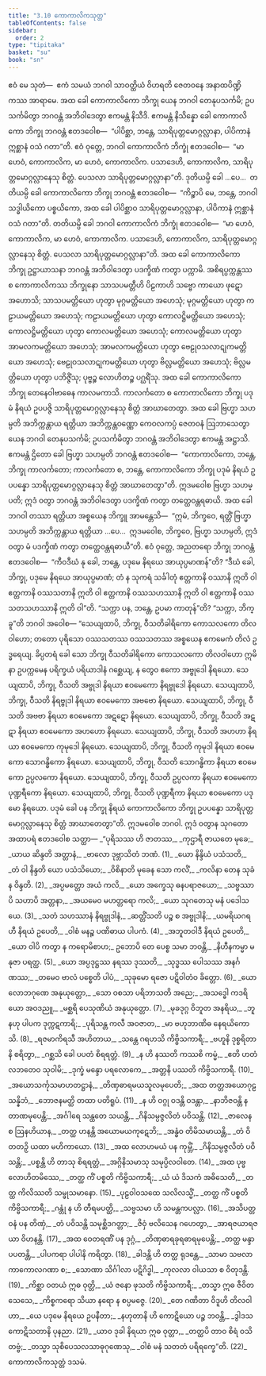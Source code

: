 ```yaml
---
title: "3.10 ကောကာလိကသုတ္တ"
tableOfContents: false
sidebar:
  order: 2
type: "tipitaka"
basket: "su"
book: "sn"
---
```



<DynamicBreadcrumb />

<Paragraph number="786" book="sn">
ဧဝံ မေ သုတံ—  ဧကံ သမယံ ဘဂဝါ သာဝတ္ထိယံ ဝိဟရတိ ဇေတဝနေ အနာထပိဏ္ဍိကဿ အာရာမေ. အထ ခေါ ကောကာလိကော ဘိက္ခု ယေန ဘဂဝါ တေနုပသင်္ကမိ; ဥပသင်္ကမိတွာ ဘဂဝန္တံ အဘိဝါဒေတွာ ဧကမန္တံ နိသီဒိ. ဧကမန္တံ နိသိန္နော ခေါ ကောကာလိကော ဘိက္ခု ဘဂဝန္တံ ဧတဒဝေါစ—  “ပါပိစ္ဆာ, ဘန္တေ, သာရိပုတ္တမောဂ္ဂလ္လာနာ, ပါပိကာနံ ဣစ္ဆာနံ ဝသံ ဂတာ”တိ.
</Paragraph>

<Paragraph number="787" book="sn">
ဧဝံ ဝုတ္တေ, ဘဂဝါ ကောကာလိကံ ဘိက္ခုံ ဧတဒဝေါစ—  “မာ ဟေဝံ, ကောကာလိက, မာ ဟေဝံ, ကောကာလိက. ပသာဒေဟိ, ကောကာလိက, သာရိပုတ္တမောဂ္ဂလ္လာနေသု စိတ္တံ. ပေသလာ သာရိပုတ္တမောဂ္ဂလ္လာနာ”တိ.
</Paragraph>

<Paragraph number="788" book="sn">
ဒုတိယမ္ပိ ခေါ …ပေ…  တတိယမ္ပိ ခေါ ကောကာလိကော ဘိက္ခု ဘဂဝန္တံ ဧတဒဝေါစ—  “ကိဉ္စာပိ မေ, ဘန္တေ, ဘဂဝါ သဒ္ဓါယိကော ပစ္စယိကော, အထ ခေါ ပါပိစ္ဆာဝ သာရိပုတ္တမောဂ္ဂလ္လာနာ, ပါပိကာနံ ဣစ္ဆာနံ ဝသံ ဂတာ”တိ. တတိယမ္ပိ ခေါ ဘဂဝါ ကောကာလိကံ ဘိက္ခုံ ဧတဒဝေါစ—  “မာ ဟေဝံ, ကောကာလိက, မာ ဟေဝံ, ကောကာလိက. ပသာဒေဟိ, ကောကာလိက, သာရိပုတ္တမောဂ္ဂလ္လာနေသု စိတ္တံ. ပေသလာ သာရိပုတ္တမောဂ္ဂလ္လာနာ”တိ.
</Paragraph>

<Paragraph number="789" book="sn">
အထ ခေါ ကောကာလိကော ဘိက္ခု ဥဋ္ဌာယာသနာ ဘဂဝန္တံ အဘိဝါဒေတွာ ပဒက္ခိဏံ ကတွာ ပက္ကာမိ. အစိရပ္ပက္ကန္တဿ စ ကောကာလိကဿ ဘိက္ခုနော သာသပမတ္တီဟိ ပိဠကာဟိ သဗ္ဗော ကာယော ဖုဋော အဟောသိ; သာသပမတ္တိယော ဟုတွာ မုဂ္ဂမတ္တိယော အဟေသုံ; မုဂ္ဂမတ္တိယော ဟုတွာ ကဠာယမတ္တိယော အဟေသုံ; ကဠာယမတ္တိယော ဟုတွာ ကောလဋ္ဌိမတ္တိယော အဟေသုံ; ကောလဋ္ဌိမတ္တိယော ဟုတွာ ကောလမတ္တိယော အဟေသုံ; ကောလမတ္တိယော ဟုတွာ အာမလကမတ္တိယော အဟေသုံ; အာမလကမတ္တိယော ဟုတွာ ဗေဠုဝသလာဋုကမတ္တိယော အဟေသုံ; ဗေဠုဝသလာဋုကမတ္တိယော ဟုတွာ ဗိလ္လမတ္တိယော အဟေသုံ; ဗိလ္လမတ္တိယော ဟုတွာ ပဘိဇ္ဇိံသု; ပုဗ္ဗဉ္စ လောဟိတဉ္စ ပဂ္ဃရိံသု. အထ ခေါ ကောကာလိကော ဘိက္ခု တေနေဝါဗာဓေန ကာလမကာသိ. ကာလင်္ကတော စ ကောကာလိကော ဘိက္ခု ပဒုမံ နိရယံ ဥပပဇ္ဇိ သာရိပုတ္တမောဂ္ဂလ္လာနေသု စိတ္တံ အာဃာတေတွာ.
</Paragraph>

<Paragraph number="790" book="sn">
အထ ခေါ ဗြဟ္မာ သဟမ္ပတိ အဘိက္ကန္တာယ ရတ္တိယာ အဘိက္ကန္တဝဏ္ဏော ကေဝလကပ္ပံ ဇေတဝနံ ဩဘာသေတွာ ယေန ဘဂဝါ တေနုပသင်္ကမိ; ဥပသင်္ကမိတွာ ဘဂဝန္တံ အဘိဝါဒေတွာ ဧကမန္တံ အဋ္ဌာသိ. ဧကမန္တံ ဌိတော ခေါ ဗြဟ္မာ သဟမ္ပတိ ဘဂဝန္တံ ဧတဒဝေါစ—  “ကောကာလိကော, ဘန္တေ, ဘိက္ခု ကာလင်္ကတော; ကာလင်္ကတော စ, ဘန္တေ, ကောကာလိကော ဘိက္ခု ပဒုမံ နိရယံ ဥပပန္နော သာရိပုတ္တမောဂ္ဂလ္လာနေသု စိတ္တံ အာဃာတေတွာ”တိ. ဣဒမဝေါစ ဗြဟ္မာ သဟမ္ပတိ; ဣဒံ ဝတွာ ဘဂဝန္တံ အဘိဝါဒေတွာ ပဒက္ခိဏံ ကတွာ တတ္ထေဝန္တရဓာယိ.
</Paragraph>

<Paragraph number="791" book="sn">
အထ ခေါ ဘဂဝါ တဿာ ရတ္တိယာ အစ္စယေန ဘိက္ခူ အာမန္တေသိ—  “ဣမံ, ဘိက္ခဝေ, ရတ္တိံ ဗြဟ္မာ သဟမ္ပတိ အဘိက္ကန္တာယ ရတ္တိယာ …ပေ…  ဣဒမဝေါစ, ဘိက္ခဝေ, ဗြဟ္မာ သဟမ္ပတိ, ဣဒံ ဝတွာ မံ ပဒက္ခိဏံ ကတွာ တတ္ထေဝန္တရဓာယီ”တိ.
</Paragraph>

<Paragraph number="792" book="sn">
ဧဝံ ဝုတ္တေ, အညတရော ဘိက္ခု ဘဂဝန္တံ ဧတဒဝေါစ—  “ကီဝဒီဃံ နု ခေါ, ဘန္တေ, ပဒုမေ နိရယေ အာယုပ္ပမာဏန်”တိ? “ဒီဃံ ခေါ, ဘိက္ခု, ပဒုမေ နိရယေ အာယုပ္ပမာဏံ; တံ န သုကရံ သင်္ခါတုံ ဧတ္တကာနိ ဝဿာနိ ဣတိ ဝါ ဧတ္တကာနိ ဝဿသတာနိ ဣတိ ဝါ ဧတ္တကာနိ ဝဿသဟဿာနိ ဣတိ ဝါ ဧတ္တကာနိ ဝဿသတသဟဿာနိ ဣတိ ဝါ”တိ. “သက္ကာ ပန, ဘန္တေ, ဥပမာ ကာတုန်”တိ? “သက္ကာ, ဘိက္ခူ”တိ ဘဂဝါ အဝေါစ—
</Paragraph>

<Paragraph number="793" book="sn">
“သေယျထာပိ, ဘိက္ခု, ဝီသတိခါရိကော ကောသလကော တိလဝါဟော; တတော ပုရိသော ဝဿသတဿ ဝဿသတဿ အစ္စယေန ဧကမေကံ တိလံ ဥဒ္ဓရေယျ. ခိပ္ပတရံ ခေါ သော ဘိက္ခု ဝီသတိခါရိကော ကောသလကော တိလဝါဟော ဣမိနာ ဥပက္ကမေန ပရိက္ခယံ ပရိယာဒါနံ ဂစ္ဆေယျ, န တွေဝ ဧကော အဗ္ဗုဒေါ နိရယော. သေယျထာပိ, ဘိက္ခု, ဝီသတိ အဗ္ဗုဒါ နိရယာ ဧဝမေကော နိရဗ္ဗုဒေါ နိရယော. သေယျထာပိ, ဘိက္ခု, ဝီသတိ နိရဗ္ဗုဒါ နိရယာ ဧဝမေကော အဗဗော နိရယော. သေယျထာပိ, ဘိက္ခု, ဝီသတိ အဗဗာ နိရယာ ဧဝမေကော အဋဋော နိရယော. သေယျထာပိ, ဘိက္ခု, ဝီသတိ အဋဋာ နိရယာ ဧဝမေကော အဟဟော နိရယော. သေယျထာပိ, ဘိက္ခု, ဝီသတိ အဟဟာ နိရယာ ဧဝမေကော ကုမုဒေါ နိရယော. သေယျထာပိ, ဘိက္ခု, ဝီသတိ ကုမုဒါ နိရယာ ဧဝမေကော သောဂန္ဓိကော နိရယော. သေယျထာပိ, ဘိက္ခု, ဝီသတိ သောဂန္ဓိကာ နိရယာ ဧဝမေကော ဥပ္ပလကော နိရယော. သေယျထာပိ, ဘိက္ခု, ဝီသတိ ဥပ္ပလကာ နိရယာ ဧဝမေကော ပုဏ္ဍရီကော နိရယော. သေယျထာပိ, ဘိက္ခု, ဝီသတိ ပုဏ္ဍရီကာ နိရယာ ဧဝမေကော ပဒုမော နိရယော. ပဒုမံ ခေါ ပန ဘိက္ခု နိရယံ ကောကာလိကော ဘိက္ခု ဥပပန္နော သာရိပုတ္တမောဂ္ဂလ္လာနေသု စိတ္တံ အာဃာတေတွာ”တိ. ဣဒမဝေါစ ဘဂဝါ. ဣဒံ ဝတွာန သုဂတော အထာပရံ ဧတဒဝေါစ သတ္ထာ—
</Paragraph>

<Division number="663" book="sn">

<Paragraph number="794" type="verses" book="sn">
_“ပုရိသဿ ဟိ ဇာတဿ,_  
_ကုဌာရီ ဇာယတေ မုခေ;_  
_ယာယ ဆိန္ဒတိ အတ္တာနံ,_  
_ဗာလော ဒုဗ္ဘာသိတံ ဘဏံ. (1)_  

</Paragraph>

</Division>
<Division number="664" book="sn">

<Paragraph number="795" type="verses" book="sn">
_ယော နိန္ဒိယံ ပသံသတိ,_  
_တံ ဝါ နိန္ဒတိ ယော ပသံသိယော;_  
_ဝိစိနာတိ မုခေန သော ကလိံ,_  
_ကလိနာ တေန သုခံ န ဝိန္ဒတိ. (2)_  

</Paragraph>

</Division>
<Division number="665" book="sn">

<Paragraph number="796" type="verses" book="sn">
_အပ္ပမတ္တော အယံ ကလိ,_  
_ယော အက္ခေသု ဓနပရာဇယော;_  
_သဗ္ဗဿာပိ သဟာပိ အတ္တနာ,_  
_အယမေဝ မဟတ္တရော ကလိ;_  
_ယော သုဂတေသု မနံ ပဒေါသယေ. (3)_  

</Paragraph>

</Division>
<Division number="666" book="sn">

<Paragraph number="797" type="verses" book="sn">
_သတံ သဟဿာနံ နိရဗ္ဗုဒါနံ,_  
_ဆတ္တိံသတိ ပဉ္စ စ အဗ္ဗုဒါနိ;_  
_ယမရိယဂရဟီ နိရယံ ဥပေတိ,_  
_ဝါစံ မနဉ္စ ပဏိဓာယ ပါပကံ. (4)_  

</Paragraph>

</Division>
<Division number="667" book="sn">

<Paragraph number="798" type="verses" book="sn">
_အဘူတဝါဒီ နိရယံ ဥပေတိ,_  
_ယော ဝါပိ ကတွာ န ကရောမိစာဟ;_  
ဥဘောပိ တေ ပေစ္စ သမာ ဘဝန္တိ,_  
_နိဟီနကမ္မာ မနုဇာ ပရတ္ထ. (5)_  

</Paragraph>

</Division>
<Division number="668" book="sn">

<Paragraph number="799" type="verses" book="sn">
_ယော အပ္ပဒုဋ္ဌဿ နရဿ ဒုဿတိ,_  
_သုဒ္ဓဿ ပေါသဿ အနင်္ဂဏဿ;_  
_တမေဝ ဗာလံ ပစ္စေတိ ပါပံ,_  
_သုခုမော ရဇော ပဋိဝါတံဝ ခိတ္တော. (6)_  

</Paragraph>

</Division>
<Division number="669" book="sn">

<Paragraph number="800" type="verses" book="sn">
_ယော လောဘဂုဏေ အနုယုတ္တော,_  
_သော ဝစသာ ပရိဘာသတိ အညေ;_  
_အသဒ္ဓေါ ကဒရိယော အဝဒညူ,_  
_မစ္ဆရိ ပေသုဏိယံ အနုယုတ္တော. (7)_  

</Paragraph>

</Division>
<Division number="670" book="sn">

<Paragraph number="801" type="verses" book="sn">
_မုခဒုဂ္ဂ ဝိဘူတ အနရိယ,_  
_ဘူနဟု ပါပက ဒုက္ကဋကာရိ;_  
_ပုရိသန္တ ကလီ အဝဇာတ,_  
_မာ ဗဟုဘာဏိဓ နေရယိကောသိ. (8)_  

</Paragraph>

</Division>
<Division number="671" book="sn">

<Paragraph number="802" type="verses" book="sn">
_ရဇမာကိရသီ အဟိတာယ,_  
_သန္တေ ဂရဟသိ ကိဗ္ဗိသကာရီ;_  
_ဗဟူနိ ဒုစ္စရိတာနိ စရိတွာ,_  
_ဂစ္ဆသိ ခေါ ပပတံ စိရရတ္တံ. (9)_  

</Paragraph>

</Division>
<Division number="672" book="sn">

<Paragraph number="803" type="verses" book="sn">
_န ဟိ နဿတိ ကဿစိ ကမ္မံ,_  
_ဧတိ ဟတံ လဘတေဝ သုဝါမိ;_  
_ဒုက္ခံ မန္ဒော ပရလောကေ,_  
_အတ္တနိ ပဿတိ ကိဗ္ဗိသကာရီ. (10)_  

</Paragraph>

</Division>
<Division number="673" book="sn">

<Paragraph number="804" type="verses" book="sn">
_အယောသင်္ကုသမာဟတဋ္ဌာနံ,_  
_တိဏှဓာရမယသူလမုပေတိ;_  
_အထ တတ္တအယောဂုဠသန္နိဘံ,_  
_ဘောဇနမတ္ထိ တထာ ပတိရူပံ. (11)_  

</Paragraph>

</Division>
<Division number="674" book="sn">

<Paragraph number="805" type="verses" book="sn">
_န ဟိ ဝဂ္ဂု ဝဒန္တိ ဝဒန္တာ,_  
_နာဘိဇဝန္တိ န တာဏမုပေန္တိ;_  
_အင်္ဂါရေ သန္ထတေ သယန္တိ,_  
_ဂိနိသမ္ပဇ္ဇလိတံ ပဝိသန္တိ. (12)_  

</Paragraph>

</Division>
<Division number="675" book="sn">

<Paragraph number="806" type="verses" book="sn">
_ဇာလေန စ ဩနဟိယာန,_  
_တတ္ထ ဟနန္တိ အယောမယကုဋေဘိ;_  
_အန္ဓံဝ တိမိသမာယန္တိ,_  
_တံ ဝိတတဉှိ ယထာ မဟိကာယော. (13)_  

</Paragraph>

</Division>
<Division number="676" book="sn">

<Paragraph number="807" type="verses" book="sn">
_အထ လောဟမယံ ပန ကုမ္ဘိံ,_  
_ဂိနိသမ္ပဇ္ဇလိတံ ပဝိသန္တိ;_  
_ပစ္စန္တိ ဟိ တာသု စိရရတ္တံ,_  
_အဂ္ဂိနိသမာသု သမုပ္ပိလဝါတေ. (14)_  

</Paragraph>

</Division>
<Division number="677" book="sn">

<Paragraph number="808" type="verses" book="sn">
_အထ ပုဗ္ဗလောဟိတမိဿေ,_  
_တတ္ထ ကိံ ပစ္စတိ ကိဗ္ဗိသကာရီ;_  
_ယံ ယံ ဒိသကံ အဓိသေတိ,_  
_တတ္ထ ကိလိဿတိ သမ္ဖုသမာနော. (15)_  

</Paragraph>

</Division>
<Division number="678" book="sn">

<Paragraph number="809" type="verses" book="sn">
_ပုဠဝါဝသထေ သလိလသ္မိံ,_  
_တတ္ထ ကိံ ပစ္စတိ ကိဗ္ဗိသကာရီ;_  
_ဂန္တုံ န ဟိ တီရမပတ္ထိ,_  
_သဗ္ဗသမာ ဟိ သမန္တကပလ္လာ. (16)_  

</Paragraph>

</Division>
<Division number="679" book="sn">

<Paragraph number="810" type="verses" book="sn">
_အသိပတ္တဝနံ ပန တိဏှံ,_  
_တံ ပဝိသန္တိ သမုစ္ဆိဒဂတ္တာ;_  
_ဇိဝှံ ဗလိသေန ဂဟေတွာ,_  
_အာရဇယာရဇယာ ဝိဟနန္တိ. (17)_  

</Paragraph>

</Division>
<Division number="680" book="sn">

<Paragraph number="811" type="verses" book="sn">
_အထ ဝေတရဏိံ ပန ဒုဂ္ဂံ,_  
_တိဏှဓာရခုရဓာရမုပေန္တိ;_  
_တတ္ထ မန္ဒာ ပပတန္တိ,_  
_ပါပကရာ ပါပါနိ ကရိတွာ. (18)_  

</Paragraph>

</Division>
<Division number="681" book="sn">

<Paragraph number="812" type="verses" book="sn">
_ခါဒန္တိ ဟိ တတ္ထ ရုဒန္တေ,_  
_သာမာ သဗလာ ကာကောလဂဏာ စ;_  
_သောဏာ သိင်္ဂါလာ ပဋိဂိဒ္ဓါ,_  
_ကုလလာ ဝါယသာ စ ဝိတုဒန္တိ. (19)_  

</Paragraph>

</Division>
<Division number="682" book="sn">

<Paragraph number="813" type="verses" book="sn">
_ကိစ္ဆာ ဝတယံ ဣဓ ဝုတ္တိ,_  
_ယံ ဇနော ဖုသတိ ကိဗ္ဗိသကာရီ;_  
_တသ္မာ ဣဓ ဇီဝိတသေသေ,_  
_ကိစ္စကရော သိယာ နရော န စပ္ပမဇ္ဇေ. (20)_  

</Paragraph>

</Division>
<Division number="683" book="sn">

<Paragraph number="814" type="verses" book="sn">
_တေ ဂဏိတာ ဝိဒူဟိ တိလဝါဟာ,_  
_ယေ ပဒုမေ နိရယေ ဥပနီတာ;_  
_နဟုတာနိ ဟိ ကောဋိယော ပဉ္စ ဘဝန္တိ,_  
_ဒွါဒသ ကောဋိသတာနိ ပုနညာ. (21)_  

</Paragraph>

</Division>
<Division number="684" book="sn">

<Paragraph number="815" type="verses" book="sn">
_ယာဝ ဒုခါ နိရယာ ဣဓ ဝုတ္တာ,_  
_တတ္ထပိ တာဝ စိရံ ဝသိတဗ္ဗံ;_  
_တသ္မာ သုစိပေသလသာဓုဂုဏေသု,_  
_ဝါစံ မနံ သတတံ ပရိရက္ခေ”တိ. (22)_  


</Paragraph>
</Division>

<Paragraph number="816" type="center" book="sn">
ကောကာလိကသုတ္တံ ဒသမံ.
</Paragraph>